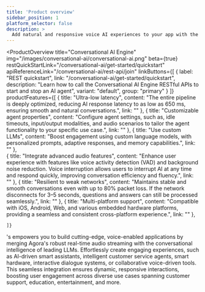 ```yaml
---
title: 'Product overview'
sidebar_position: 1
platform_selector: false
description: >
  Add natural and responsive voice AI experiences to your app with the LLM of your choice.
---
```


<ProductOverview
    title="Conversational AI Engine"
    img="/images/conversational-ai/conversational-ai.png"
    beta={true}
    restQuickStartLink="/conversational-ai/get-started/quickstart"
    apiReferenceLink="/conversational-ai/rest-api/join"
    linkButtons={[
        {
            label: "REST quickstart",
            link: "/conversational-ai/get-started/quickstart",
            description: "Learn how to call the Conversational AI Engine RESTful APIs to start and stop an AI agent",
            variant: "default",
            group: "primary"
        }
    ]}
    productFeatures={[
        {
            title: "Ultra-low latency",
            content: "The entire pipeline is deeply optimized, reducing AI response latency to as low as 650 ms, ensuring smooth and natural conversations.",
            link: ""
        },
        {
            title: "Customizable agent properties",
            content: "Configure agent settings, such as, idle timeouts, input/output modalities, and audio scenarios to tailor the agent functionality to your specific use case.",
            link: ""
        },
        {
            title: "Use custom LLMs",
            content: "Boost engagement using custom language models, with personalized prompts, adaptive responses, and memory capabilities.",
            link: ""
        },        
        {
            title: "Integrate advanced audio features",
            content: "Enhance user experience with features like voice activity detection (VAD) and background noise reduction. Voice interruption allows users to  interrupt AI at any time and respond quickly, improving conversation efficiency and fluency.",
            link: ""
        },
        {
            title: "Resilient to weak networks",
            content: "Maintains stable and smooth conversations even with up to 80% packet loss. If the network disconnects for 3–5 seconds, questions and answers can still be processed seamlessly.",
            link: ""
        },
        {
            title: "Multi-platform support",
            content: "Compatible with iOS, Android, Web, and various embedded hardware platforms, providing a seamless and consistent cross-platform experience.",
            link: ""
        },

    ]}

>

<Vg k="COMPANY" />'s <Vpd k="NAME" /> empowers you to build cutting-edge, voice-enabled applications by merging Agora's robust real-time audio streaming with the conversational intelligence of leading LLMs. Effortlessly create engaging experiences, such as AI-driven smart assistants, intelligent customer service agents, smart hardware, interactive dialogue systems, or collaborative voice-driven tools. This seamless integration ensures dynamic, responsive interactions, boosting user engagement across diverse use cases spanning customer support, education, entertainment, and more.

</ProductOverview>